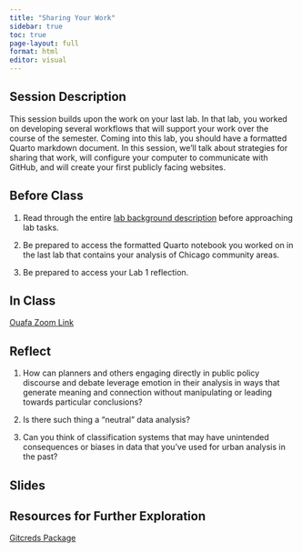 ```yaml
---
title: "Sharing Your Work"
sidebar: true
toc: true
page-layout: full
format: html
editor: visual
---
```


## Session Description

This session builds upon the work on your last lab. In that lab, you worked on developing several workflows that will support your work over the course of the semester. Coming into this lab, you should have a formatted Quarto markdown document. In this session, we'll talk about strategies for sharing that work, will configure your computer to communicate with GitHub, and will create your first publicly facing websites.

## Before Class

1.  Read through the entire [lab background description](../assignments/labs/02_sharing/02_sharing.qmd) before approaching lab tasks.

2.  Be prepared to access the formatted Quarto notebook you worked on in the last lab that contains your analysis of Chicago community areas.

3.  Be prepared to access your Lab 1 reflection.

## In Class

[Ouafa Zoom Link](https://illinois.zoom.us/j/89412422533?pwd=WWJyNlA3WnYwQWs4UVFGSWJaenNydz09)

## Reflect

1.  How can planners and others engaging directly in public policy discourse and debate leverage emotion in their analysis in ways that generate meaning and connection without manipulating or leading towards particular conclusions?

2.  Is there such thing a "neutral" data analysis?

3.  Can you think of classification systems that may have unintended consequences or biases in data that you've used for urban analysis in the past?

## Slides

## Resources for Further Exploration

[Gitcreds Package](https://gitcreds.r-lib.org/index.html)
